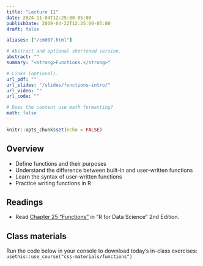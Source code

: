 ```yaml
---
title: "Lecture 11"
date: 2024-11-04T12:25:00-05:00
publishDate: 2019-04-22T12:25:00-05:00
draft: false

aliases: ["/cm007.html"]

# Abstract and optional shortened version.
abstract: ""
summary: "<strong>Functions.</strong>"

# Links (optional).
url_pdf: ""
url_slides: "/slides/functions-intro/"
url_video: ""
url_code: ""

# Does the content use math formatting?
math: false
---
```


```r
knitr::opts_chunk$set(echo = FALSE)
```

## Overview

* Define functions and their purposes
* Understand the difference between built-in and user-written functions
* Learn the syntax of user-written functions
* Practice writing functions in R


## Readings

* Read [Chapter 25 "Functions"](https://r4ds.hadley.nz/functions) in "R for Data Science" 2nd Edition.

<!--
See "Data transformation" lecture for further references
* [Pipes in R](/notes/pipes/)
* [Functions in R](/notes/functions/)
-->


## Class materials

<!--
In-class materials (exercises and code) will be posted here shortly before class.
-->

Run the code below in your console to download today’s in-class exercises: `usethis::use_course("css-materials/functions")`
